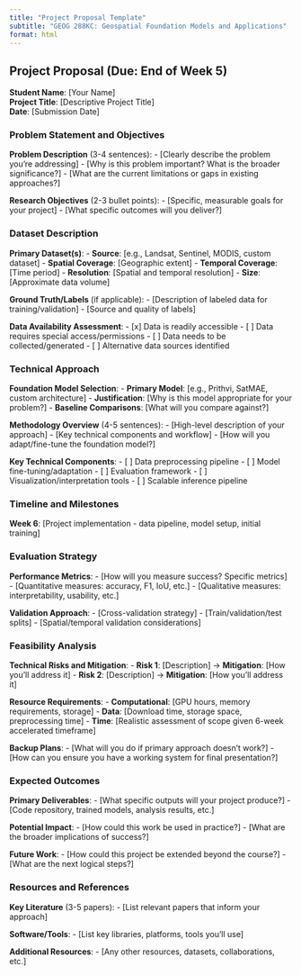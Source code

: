 ```yaml
---
title: "Project Proposal Template"
subtitle: "GEOG 288KC: Geospatial Foundation Models and Applications"
format: html
---
```


## Project Proposal (Due: End of Week 5)

**Student Name**: [Your Name]  
**Project Title**: [Descriptive Project Title]  
**Date**: [Submission Date]

### Problem Statement and Objectives

**Problem Description** (3-4 sentences):
- [Clearly describe the problem you're addressing]
- [Why is this problem important? What is the broader significance?]
- [What are the current limitations or gaps in existing approaches?]

**Research Objectives** (2-3 bullet points):
- [Specific, measurable goals for your project]
- [What specific outcomes will you deliver?]

### Dataset Description

**Primary Dataset(s)**:
- **Source**: [e.g., Landsat, Sentinel, MODIS, custom dataset]
- **Spatial Coverage**: [Geographic extent]
- **Temporal Coverage**: [Time period]
- **Resolution**: [Spatial and temporal resolution]
- **Size**: [Approximate data volume]

**Ground Truth/Labels** (if applicable):
- [Description of labeled data for training/validation]
- [Source and quality of labels]

**Data Availability Assessment**:
- [x] Data is readily accessible
- [ ] Data requires special access/permissions
- [ ] Data needs to be collected/generated
- [ ] Alternative data sources identified

### Technical Approach

**Foundation Model Selection**:
- **Primary Model**: [e.g., Prithvi, SatMAE, custom architecture]
- **Justification**: [Why is this model appropriate for your problem?]
- **Baseline Comparisons**: [What will you compare against?]

**Methodology Overview** (4-5 sentences):
- [High-level description of your approach]
- [Key technical components and workflow]
- [How will you adapt/fine-tune the foundation model?]

**Key Technical Components**:
- [ ] Data preprocessing pipeline
- [ ] Model fine-tuning/adaptation
- [ ] Evaluation framework
- [ ] Visualization/interpretation tools
- [ ] Scalable inference pipeline

### Timeline and Milestones

**Week 6**: [Project implementation - data pipeline, model setup, initial training]

### Evaluation Strategy

**Performance Metrics**:
- [How will you measure success? Specific metrics]
- [Quantitative measures: accuracy, F1, IoU, etc.]
- [Qualitative measures: interpretability, usability, etc.]

**Validation Approach**:
- [Cross-validation strategy]
- [Train/validation/test splits]
- [Spatial/temporal validation considerations]

### Feasibility Analysis

**Technical Risks and Mitigation**:
- **Risk 1**: [Description] → **Mitigation**: [How you'll address it]
- **Risk 2**: [Description] → **Mitigation**: [How you'll address it]

**Resource Requirements**:
- **Computational**: [GPU hours, memory requirements, storage]
- **Data**: [Download time, storage space, preprocessing time]
- **Time**: [Realistic assessment of scope given 6-week accelerated timeframe]

**Backup Plans**:
- [What will you do if primary approach doesn't work?]
- [How can you ensure you have a working system for final presentation?]

### Expected Outcomes

**Primary Deliverables**:
- [What specific outputs will your project produce?]
- [Code repository, trained models, analysis results, etc.]

**Potential Impact**:
- [How could this work be used in practice?]
- [What are the broader implications of success?]

**Future Work**:
- [How could this project be extended beyond the course?]
- [What are the next logical steps?]

### Resources and References

**Key Literature** (3-5 papers):
- [List relevant papers that inform your approach]

**Software/Tools**:
- [List key libraries, platforms, tools you'll use]

**Additional Resources**:
- [Any other resources, datasets, collaborations, etc.]
